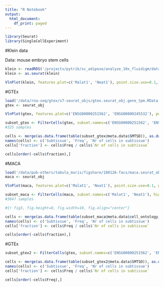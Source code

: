 ```yaml
---
title: "R Notebook"
output:
  html_document:
    df_print: paged
---
```


```r
library(Seurat)
library(SingleCellExperiment)
```
 
#Klein data

Data: mouse embryo stem cells

```r
klein <- readRDS('/projects/pytrik/sc_adipose/analyze_10x_fluidigm/data/downloads/klein.rds')
klein <- as.seurat(klein)
```

```r
VlnPlot(klein, features.plot=c('Malat1', 'Neat1'), point.size.use=0.1, group.by='cell_type1')
```

#GTEx

```r
load('/data/rna-seq/gtex/v7-seurat_objs/gtex.seurat_obj.gene_tpm.RData')
gtex <- seurat_obj
```


```r
VlnPlot(gtex, features.plot=c('ENSG00000251562', 'ENSG00000245532'), point.size.use=0.1, group.by='SMTS', nCol=1, x.lab.rot = T)
```

```r
subset_gtex <- FilterCells(gtex, subset.names=c('ENSG00000251562', 'ENSG00000245532'), high.thresholds=c(0.5, 0.5))
#325 samples
```

```r

cells <- merge(as.data.frame(table(subset_gtex@meta.data$SMTSD)), as.data.frame(table(gtex@meta.data$SMTSD)), by='Var1')
names(cells) <- c('Subtissue', 'Freq', 'Nr of cells in subtissue')
cells['fraction'] <- cells$Freq / cells$`Nr of cells in subtissue`

cells[order(-cells$fraction),]
```



#MACA

```r
load('/data/pub-others/tabula_muris/figshare/180126-facs/maca.seurat_obj.facs.figshare_180126.RData')
maca <- seurat_obj
```

```r
VlnPlot(maca, features.plot=c('Malat1', 'Neat1'), point.size.use=0.1, group.by='tissue', nCol=1, x.lab.rot = T)
```

```r
subset_maca <- FilterCells(maca, subset.names=c('Malat1', 'Neat1'), high.thresholds=c(0.5, 0.5))
#3847 samples
```

```r
#{r fig3, fig.height=8, fig.width=10, fig.align="center"}

cells <- merge(as.data.frame(table(subset_maca@meta.data$cell_ontology_class)), as.data.frame(table(maca@meta.data$cell_ontology_class)), by='Var1')
names(cells) <- c('Subtissue', 'Freq', 'Nr of cells in subtissue')
cells['fraction'] <- cells$Freq / cells$`Nr of cells in subtissue`

cells[order(-cells$fraction),]

```


#GTEx

```r
subset_gtex2 <- FilterCells(gtex, subset.names=c('ENSG00000251562', 'ENSG00000245532', 'ENSG00000197061', 'ENSG00000142871'), high.thresholds=c(0.5, 0.5, 0.5, 0.5))
```

```r
cells <- merge(as.data.frame(table(subset_gtex2@meta.data$SMTSD)), as.data.frame(table(gtex@meta.data$SMTSD)), by='Var1')
names(cells) <- c('Subtissue', 'Freq', 'Nr of cells in subtissue')
cells['fraction'] <- cells$Freq / cells$`Nr of cells in subtissue`

cells[order(-cells$Freq),]
```

